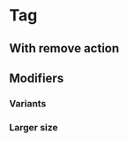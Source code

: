 
<Meta of={TagStories} />

# Tag <Badges of={TagStories} />

<Canvas of={TagStories.Default} />
<Controls of={TagStories.Default} />

## With remove action

<Canvas of={TagStories.WithRemoveAction} />

## Modifiers

### Variants

<Canvas of={TagStories.Variants} />

### Larger size

<Canvas of={TagStories.Larger} />
